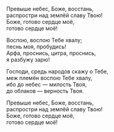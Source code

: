 Превыше небес, Боже, восстань,  
распростри над землёй славу Твою!  
Боже, готово сердце моё,  
готово сердце моё!

Воспою, воспою Тебе хвалу;  
песнь моя, пробудись!  
Арфа, проснись, цитра, проснись,  
я разбужу зарю!

Господи, средь народов скажу о Тебе,  
меж племён воспою Тебе хвалу,  
ибо до небес — милость Твоя,  
до облаков — верность Твоя.

Превыше небес, Боже, восстань,  
распростри над землёй славу Твою!  
Боже, готово сердце моё,  
готово сердце моё!
